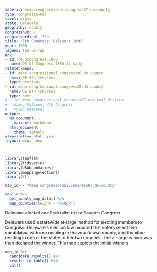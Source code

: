 ```yaml
---
meae-id: meae.congressional.congress07.de.county
type: congressional
level: state
state: Delaware
geography: county
congressnum: 7
congressordinal: 7th
title: '7th Congress: Delaware 1800'
year: 1800
legend: fed-vs-rep
nnv:
- id: de.uscongress.1800
  name: DE US Congress 1800 At Large
related-maps:
- id: meae.congressional.congress06.de.county
  name: DE 6th Congress
  type: previous
- id: meae.congressional.congress08.de.county
  name: DE 8th Congress
  type: next
# - id: meae.congressional.congress07.national.district
#   name: National 7th Congress
#   type: national
output:
  md_document:
    variant: markdown
  html_document:
    theme: default
always_allow_html: yes
layout: maps-show

---
```


```r
library(leaflet)
library(tidyverse)
library(USAboundaries)
library(mappingelections)
library(sf)

map_id <- "meae.congressional.congress07.de.county"
```

<div class="map">

```r
map_id %>%
  get_county_map_data() %>%
  map_counties(height = "450px")
```

</div>

Delaware elected one Federalist to the Seventh Congress.

Delaware used a statewide at-large method for electing members to Congress. Delaware’s election law required that voters select two candidates, with one residing in the voter’s own county, and the other residing in one of the state's other two counties. The at-large winner was then declared the winner.  This map depicts the initial winners.

<div class="results-table">

```r
map_id %>%
  candidate_results() %>%
  results_to_table() %>%
  cat()
```

</div>
